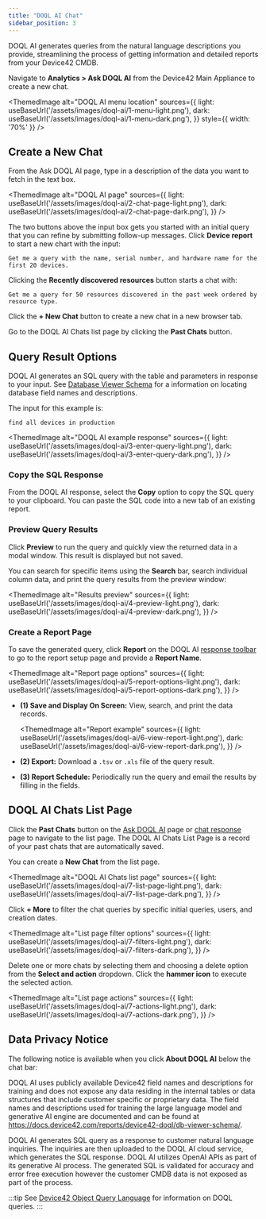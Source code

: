 ```yaml
---
title: "DOQL AI Chat"
sidebar_position: 3
---
```



DOQL AI generates queries from the natural language descriptions you provide, streamlining the process of getting information and detailed reports from your Device42 CMDB.

Navigate to **Analytics > Ask DOQL AI** from the Device42 Main Appliance to create a new chat. 

<ThemedImage
  alt="DOQL AI menu location"
  sources={{
    light: useBaseUrl('/assets/images/doql-ai/1-menu-light.png'),
    dark: useBaseUrl('/assets/images/doql-ai/1-menu-dark.png'),
  }}
  style={{ width: '70%' }} 
/>

## Create a New Chat

From the Ask DOQL AI page, type in a description of the data you want to fetch in the text box.

<ThemedImage
  alt="DOQL AI page"
  sources={{
    light: useBaseUrl('/assets/images/doql-ai/2-chat-page-light.png'),
    dark: useBaseUrl('/assets/images/doql-ai/2-chat-page-dark.png'),
  }}
/>

The two buttons above the input box gets you started with an initial query that you can refine by submitting follow-up messages. Click **Device report** to start a new chart with the input:

```
Get me a query with the name, serial number, and hardware name for the first 20 devices.
```

Clicking the **Recently discovered resources** button starts a chat with:

```
Get me a query for 50 resources discovered in the past week ordered by resource type.
```

Click the **+ New Chat** button to create a new chat in a new browser tab. 

Go to the DOQL AI Chats list page by clicking the **Past Chats** button.

## Query Result Options

DOQL AI generates an SQL query with the table and parameters in response to your input. See [Database Viewer Schema](db-viewer-schema.md) for a information on locating database field names and descriptions.

The input for this example is:

```
find all devices in production
```

<ThemedImage
  alt="DOQL AI example response"
  sources={{
    light: useBaseUrl('/assets/images/doql-ai/3-enter-query-light.png'),
    dark: useBaseUrl('/assets/images/doql-ai/3-enter-query-dark.png'),
  }}
/>

### Copy the SQL Response

From the DOQL AI response, select the **Copy** option to copy the SQL query to your clipboard. You can paste the SQL code into a new tab of an existing report.

### Preview Query Results

Click **Preview** to run the query and quickly view the returned data in a modal window. This result is displayed but not saved.

You can search for specific items using the **Search** bar, search individual column data, and print the query results from the preview window:

<ThemedImage
  alt="Results preview"
  sources={{
    light: useBaseUrl('/assets/images/doql-ai/4-preview-light.png'),
    dark: useBaseUrl('/assets/images/doql-ai/4-preview-dark.png'),
  }}
/>

### Create a Report Page

To save the generated query, click **Report** on the DOQL AI [response toolbar](#query-result-options) to go to the report setup page and provide a **Report Name**.

<ThemedImage
  alt="Report page options"
  sources={{
    light: useBaseUrl('/assets/images/doql-ai/5-report-options-light.png'),
    dark: useBaseUrl('/assets/images/doql-ai/5-report-options-dark.png'),
  }}
/>

- **(1) Save and Display On Screen:**  View, search, and print the data records.
  
    <ThemedImage
    alt="Report example"
    sources={{
        light: useBaseUrl('/assets/images/doql-ai/6-view-report-light.png'),
        dark: useBaseUrl('/assets/images/doql-ai/6-view-report-dark.png'),
    }}
    />    

- **(2) Export:** Download a `.tsv` or `.xls` file of the query result. 
- **(3) Report Schedule:** Periodically run the query and email the results by filling in the fields.

## DOQL AI Chats List Page

Click the **Past Chats** button on the [Ask DOQL AI](#create-a-new-chat) page or [chat response](#query-result-options) page to navigate to the list page. The DOQL AI Chats List Page is a record of your past chats that are automatically saved. 

You can create a **New Chat** from the list page.

<ThemedImage
  alt="DOQL AI Chats list page"
  sources={{
    light: useBaseUrl('/assets/images/doql-ai/7-list-page-light.png'),
    dark: useBaseUrl('/assets/images/doql-ai/7-list-page-dark.png'),
  }}
/>

Click **+ More** to filter the chat queries by specific initial queries, users, and creation dates.

<ThemedImage
  alt="List page filter options"
  sources={{
    light: useBaseUrl('/assets/images/doql-ai/7-filters-light.png'),
    dark: useBaseUrl('/assets/images/doql-ai/7-filters-dark.png'),
  }}
/>

Delete one or more chats by selecting them and choosing a delete option from the **Select and action** dropdown. Click the **hammer icon** to execute the selected action.

<ThemedImage
  alt="List page actions"
  sources={{
    light: useBaseUrl('/assets/images/doql-ai/7-actions-light.png'),
    dark: useBaseUrl('/assets/images/doql-ai/7-actions-dark.png'),
  }}
/>

## Data Privacy Notice

The following notice is available when you click **About DOQL AI** below the chat bar:

DOQL AI uses publicly available Device42 field names and descriptions for training and does not expose any data residing in the internal tables or data structures that include customer specific or proprietary data. The field names and descriptions used for training the large language model and generative AI engine are documented and can be found at https://docs.device42.com/reports/device42-doql/db-viewer-schema/.

DOQL AI generates SQL query as a response to customer natural language inquiries. The inquiries are then uploaded to the DOQL AI cloud service, which generates the SQL response. DOQL AI utilizes OpenAI APIs as part of its generative AI process. The generated SQL is validated for accuracy and error free execution however the customer CMDB data is not exposed as part of the process.

:::tip
See [Device42 Object Query Language](index.md) for information on DOQL queries.
:::
